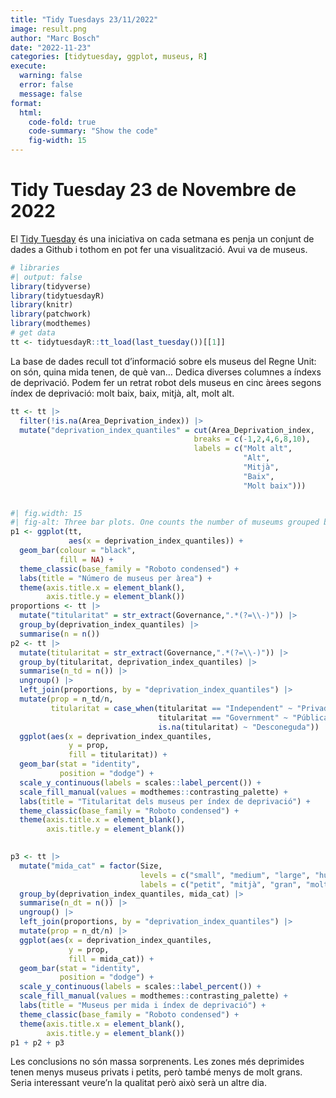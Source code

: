 ```yaml
---
title: "Tidy Tuesdays 23/11/2022"
image: result.png
author: "Marc Bosch"
date: "2022-11-23"
categories: [tidytuesday, ggplot, museus, R]
execute:
  warning: false
  error: false
  message: false
format:
  html: 
    code-fold: true
    code-summary: "Show the code"
    fig-width: 15
---
```


# Tidy Tuesday 23 de Novembre de 2022

El [Tidy Tuesday](https://twitter.com/search?q=tidytuesday&src=typed_query) és una iniciativa on cada setmana es penja un conjunt de dades a Github i tothom en pot fer una visualització. Avui va de museus.

```r
# libraries
#| output: false
library(tidyverse)
library(tidytuesdayR)
library(knitr)
library(patchwork)
library(modthemes)
# get data
tt <- tidytuesdayR::tt_load(last_tuesday())[[1]]
```




La base de dades recull tot d'informació sobre els museus del Regne Unit: on són, quina mida tenen, de què van... Dedica diverses columnes a índexs de deprivació. Podem fer un retrat robot dels museus en cinc àrees segons índex de deprivació: molt baix, baix, mitjà, alt, molt alt.


```r
tt <- tt |> 
  filter(!is.na(Area_Deprivation_index)) |> 
  mutate("deprivation_index_quantiles" = cut(Area_Deprivation_index,
                                         breaks = c(-1,2,4,6,8,10),
                                         labels = c("Molt alt",
                                                    "Alt",
                                                    "Mitjà",
                                                    "Baix",
                                                    "Molt baix"))) 
  
```



```r
#| fig.width: 15
#| fig-alt: Three bar plots. One counts the number of museums grouped by area deprivation index. The second one counts them by area deprivation index and titularity and the third one by size and area deprivation index.
p1 <- ggplot(tt,
             aes(x = deprivation_index_quantiles)) + 
  geom_bar(colour = "black",
           fill = NA) + 
  theme_classic(base_family = "Roboto condensed") +
  labs(title = "Número de museus per àrea") +
  theme(axis.title.x = element_blank(),
        axis.title.y = element_blank())
proportions <- tt |> 
  mutate("titularitat" = str_extract(Governance,".*(?=\\-)")) |> 
  group_by(deprivation_index_quantiles) |> 
  summarise(n = n())
p2 <- tt |> 
  mutate(titularitat = str_extract(Governance,".*(?=\\-)")) |> 
  group_by(titularitat, deprivation_index_quantiles) |> 
  summarise(n_td = n()) |> 
  ungroup() |> 
  left_join(proportions, by = "deprivation_index_quantiles") |> 
  mutate(prop = n_td/n,
         titularitat = case_when(titularitat == "Independent" ~ "Privada",
                                 titularitat == "Government" ~ "Pública",
                                 is.na(titularitat) ~ "Desconeguda")) |> 
  ggplot(aes(x = deprivation_index_quantiles,
             y = prop,
             fill = titularitat)) + 
  geom_bar(stat = "identity",
           position = "dodge") +
  scale_y_continuous(labels = scales::label_percent()) + 
  scale_fill_manual(values = modthemes::contrasting_palette) + 
  labs(title = "Titularitat dels museus per índex de deprivació") +
  theme_classic(base_family = "Roboto condensed") + 
  theme(axis.title.x = element_blank(),
        axis.title.y = element_blank())

  
p3 <- tt |> 
  mutate("mida_cat" = factor(Size,
                             levels = c("small", "medium", "large", "huge", "unknown"),
                             labels = c("petit", "mitjà", "gran", "molt gran", "NS"))) |> 
  group_by(deprivation_index_quantiles, mida_cat) |> 
  summarise(n_dt = n()) |> 
  ungroup() |> 
  left_join(proportions, by = "deprivation_index_quantiles") |> 
  mutate(prop = n_dt/n) |> 
  ggplot(aes(x = deprivation_index_quantiles,
             y = prop,
             fill = mida_cat)) + 
  geom_bar(stat = "identity",
           position = "dodge") +
  scale_y_continuous(labels = scales::label_percent()) + 
  scale_fill_manual(values = modthemes::contrasting_palette) + 
  labs(title = "Museus per mida i índex de deprivació") +
  theme_classic(base_family = "Roboto condensed") + 
  theme(axis.title.x = element_blank(),
        axis.title.y = element_blank())
p1 + p2 + p3
```


Les conclusions no són massa sorprenents. Les zones més deprimides tenen menys museus privats i petits, però també menys de molt grans. Seria interessant veure'n la qualitat però això serà un altre dia.

